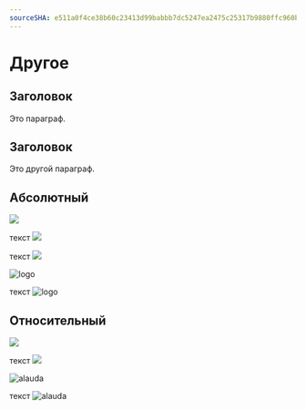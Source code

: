 ```yaml
---
sourceSHA: e511a0f4ce38b60c23413d99babbb7dc5247ea2475c25317b9880ffc960bd467
---
```


# Другое

## Заголовок

Это параграф.

## Заголовок

Это другой параграф.

## Абсолютный

![](/en/logo.svg)

текст ![](/logo.svg)

текст ![](../en/assets/en/logo.svg)

<img src="/logo.svg" alt="logo" />

текст <img src="/logo.svg" alt="logo" />

## Относительный

![](../en/assets/alauda.svg)

текст ![](../en/assets/alauda.svg)

<img src="../en/assets/alauda.svg" alt="alauda" />

текст <img src="../en/assets/alauda.svg" alt="alauda" />
